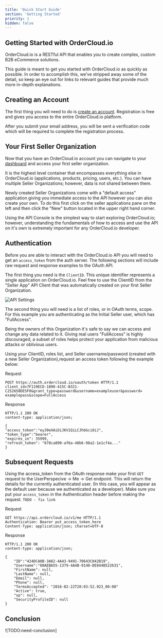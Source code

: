 ```yaml
---
title: 'Quick Start Guide'
section: 'Getting Started'
priority: 1
hidden: false
---
```



## Getting Started with OrderCloud.io

OrderCloud.io is a RESTful API that enables you to create complex, custom B2B eCommerce solutions.

This guide is meant to get you started with OrderCloud.io as quickly as possible. In order to accomplish this, we’ve stripped away some of the detail, so keep an eye out for links to relevant guides that provide much more in-depth explanations.

## Creating an Account

The first thing you will need to do is [create an account](https://developer.ordercloud.io/register). Registration is free and gives you access to the entire OrderCloud.io platform.

After you submit your email address, you will be sent a verification code which will be required to complete the registration process.

## Your First Seller Organization

Now that you have an OrderCloud.io account you can navigate to your [dashboard](https://dashboard.ordercloud.io) and access your first <Link to="/getting-started/introduction-to-ordercloud">seller organization</Link>.

It is the highest level container that encompasses everything else in OrderCloud.io (applications, products, pricing, users, etc.). You can have multiple Seller Organizations; however, data is not shared between them.

Newly created Seller Organizations come with a "default access" application giving you immediate access to the API however you can also create your own. To do this first click on the seller applications pane on the left and then click the "New" button located in the upper right hand corner.

Using the API Console is the simplest way to start exploring OrderCloud.io; however, understanding the fundamentals of how to access and use the API on it's own is extremely important for any OrderCloud.io developer.

## Authentication

Before you are able to interact with the OrderCloud.io API you will need to get an `access_token` from the auth server. The following sections will include raw request and response examples to the OAuth API.

The first thing you need is the `ClientID`. This unique identifier represents a single application on OrderCloud.io. Feel free to use the ClientID from the "Seller App" API Client that was automatically created on your first Seller Organization.

![API Settings](/images/docs/getting-started/quick-start-guide/api-settings.png)

The second thing you will need is a list of roles, or in OAuth terms, scope. For this example you are authenticating as the Initial Seller user, which has "FullAccess".

Being the owners of this Organization it's safe to say we can access and change any data related to it. Giving real users "FullAccess" is highly discouraged, a subset of roles helps protect your application from malicious attacks or oblivious users.

Using your ClientID, roles list, and Seller username/password (created with a new Seller Organization),request an access token following the example below:

Request

```http
POST https://auth.ordercloud.io/oauth/token HTTP/1.1
client_id=7F119ECD-1890-415C-B321-C252658DE5F0&grant_type=password&username=exampleuser&password=
examplepass&scope=FullAccess
```

Response

```http
HTTP/1.1 200 OK
content-type: application/json;

{
"access_token":"eyJ0eXAiOiJKV1QiLCJhbGciOiJ",
"token_type":"bearer",
"expires_in": 35999,
"refresh_token": "878ca890-af6a-48b6-98a2-1e1cf4a..."
}
```

## Subsequent Requests

Using the access_token from the OAuth response make your first `GET` request to the UserPerspecive → Me → <a ui-sref="api-reference({sectionID: 'MeAndMyStuff', resourceID:'Me', endpointID: 'Get'})">Get</a> endpoint. This will return the details for the currently authenticated user. (In this case, you will appear as the default user because we authenticated as a developer). Make sure you put your `access_token` in the Authentication header before making the request. `TODO - fix link`

Request

```http
GET https://api.ordercloud.io/v1/me HTTP/1.1
Authentication: Bearer put_access_token_here
Content-Type: application/json; charset=UTF-8
```

Response

```http
HTTP/1.1 200 OK
content-type: application/json;

{
    "ID":"424DCA0B-3A82-4A43-9491-70643C042B19",
    "Username":"08AEBA55-1379-4A4B-9148-DE844B522631",
    "FirstName": null,
    "LastName": null,
    "Email": null,
    "Phone": null,
    "TermsAccepted": "2016-02-22T20:03:52.923_00:00"
    "Active": true,
    "xp": null,
    "SecurityProfileID": null
}
```

## Conclusion

![TODO:need-conclusion]

